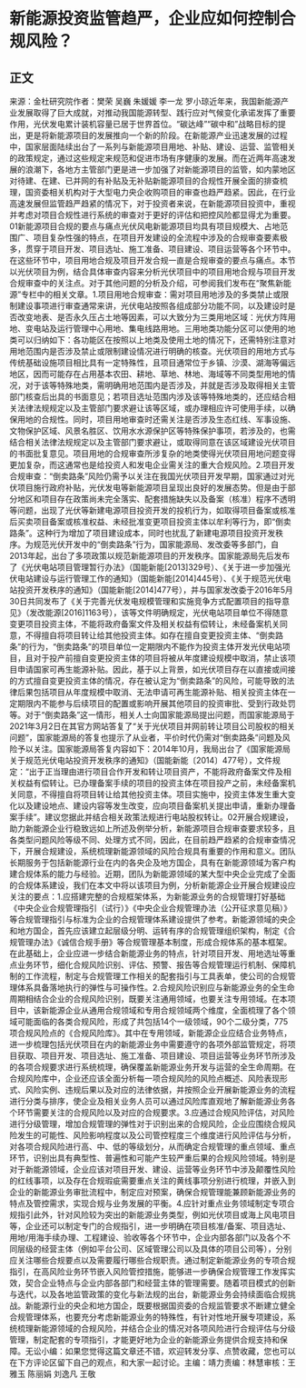 # 新能源投资监管趋严，企业应如何控制合规风险？
## 正文
来源：金杜研究院作者：樊荣 吴巍 朱媛媛 李一龙 罗小琼近年来，我国新能源产业发展取得了巨大成就，对推动我国能源转型、践行应对气候变化承诺发挥了重要作用，光伏发电累计装机容量已居于世界首位。“碳达峰”“碳中和”战略目标的提出，更是将新能源项目的发展推向一个新的阶段。在新能源产业迅速发展的过程中，国家层面陆续出台了一系列与新能源项目用地、补贴、建设、运营、监管相关的政策规定，通过这些规定来规范和促进市场有序健康的发展。而在近两年高速发展的浪潮下，各地方主管部门更是进一步加强了对新能源项目的监管，如内蒙地区对待建、在建、已并网的有补贴及无补贴新能源项目的合规性开展全面的排查梳理，国资委相关机构对于大型电力央企收购项目的审查也趋严趋紧。因此，在行业高速发展但监管趋严趋紧的情况下，对于投资者来说，在新能源项目投资中，重视并考虑对项目合规性进行系统的审查对于更好的评估和把控风险都显得尤为重要。01新能源项目合规的要点与痛点光伏风电新能源项目均具有项目规模大、占地范围广、项目复杂性强的特点，在项目开发建设的全流程中涉及的合规审查要素极多，贯穿于项目开发、项目选址、施工准备、项目建设、项目运营等各个环节中。在这些环节中，项目用地合规及项目开发合规一直是合规审查的要点与痛点。本节以光伏项目为例，结合具体审查内容来分析光伏项目中的项目用地合规与项目开发合规审查中的关注点。对于其他问题的分析及介绍，可参阅我们发布在“聚焦新能源”专栏中的相关文章。1.项目用地合规审查：需对项目用地涉及的多类禁止或限制建设事项进行审查通常来讲，光伏电站按照各组成部分功能不同，以及建设时是否改变地表、是否永久压占土地等因素，可以大致分为三类用地区域：光伏方阵用地、变电站及运行管理中心用地、集电线路用地。三用地类功能分区可以使用的地类可以归纳如下：各功能区在按照以上地类及使用土地的情况下，还需特别注意对用地范围内是否涉及禁止或限制建设情况进行明确的核查。光伏项目的用地方式与传统基础设施项目相比具有一定特殊性，且项目通常位于乡镇、沙漠、湖海等偏远地区，因而可能存在占用基本农田、耕地、草地、林地、海域等不同类型用地的情况，对于该等特殊地类，需明确用地范围内是否涉及，并就是否涉及取得相关主管部门核查后出具的书面意见；若项目选址范围内涉及该等特殊地类的，还应结合相关法律法规规定以及主管部门要求避让该等区域，或办理相应许可使用手续，以确保用地的合规性。同时，项目用地审查时还需关注是否涉及生态红线、军事设施、文物保护区域、风景名胜区、饮用水水源保护区等特殊保护事项，若涉及的，也需结合相关法律法规规定以及主管部门要求避让，或取得同意在该区域建设光伏项目的书面批复意见。项目用地的合规审查所涉复杂的地类使得光伏项目用地问题变得更加复杂，而这通常也是给投资人和发电企业需关注的重大合规风险。2.项目开发合规审查：“倒卖路条”风险仍需予以关注在我国光伏项目开发早期，国家通过对光伏项目施行政府补贴，光伏发电等新能源项目呈现出良好的发展态势。但是由于部分地区和项目存在政策尚未完全落实、配套措施缺失以及备案（核准）程序不透明等问题，出现了光伏等新建电源项目投资开发的投机行为，如取得项目备案或核准后买卖项目备案或核准权益、未经批准变更项目投资主体以牟利等行为，即“倒卖路条”。这种行为增加了项目建设成本，同时也扰乱了新建电源项目投资开发秩序。为规范光伏开发中的“倒卖路条”行为，国家能源局、发改委等多部门，自2013年起，出台了多项政策以规范新能源项目的开发秩序。国家能源局先后发布了《光伏电站项目管理暂行办法》（国能新能[2013]329号）、《关于进一步加强光伏电站建设与运行管理工作的通知》（国能新能[2014]445号）、《关于规范光伏电站投资开发秩序的通知》（国能新能[2014]477号），并与国家发改委于2016年5月30日共同发布了《关于完善光伏发电规模管理和实施竞争方式配置项目的指导意见》（发改能源[2016]1163号），该等文件明确规定，光伏电站项目单位不得随意变更项目投资主体，不能将政府备案文件及相关权益有偿转让，未经备案机关同意，不得擅自将项目转让给其他投资主体。如存在擅自变更投资主体、“倒卖路条”的行为，“倒卖路条”的项目单位一定期限内不能作为投资主体开发光伏电站项目，且对于投产前擅自变更投资主体的项目将被从年度建设规模中取消，禁止该项目申请国家可再生能源补贴。因此，基于以上背景，如光伏项目存在以直接或间接的方式擅自变更投资主体的情况，存在被认定为“倒卖路条”的风险，可能导致的法律后果包括项目从年度规模中取消、无法申请可再生能源补贴、相关投资主体在一定期限内不能参与后续项目的配置或影响开展其他项目的投资审批、受到行政处罚等。对于“倒卖路条”这一情形，相关人士向国家能源局提出问题，而国家能源局于2021年3月2日在其官方网站答复了“关于光伏项目并网前转让项目公司股权的相关问题”，国家能源局的答复也提示了从业者，平价时代仍需对“倒卖路条”问题及风险予以关注。国家能源局答复内容如下：2014年10月，我局出台了《国家能源局关于规范光伏电站投资开发秩序的通知》（国能新能〔2014〕477号），文件规定：“出于正当理由进行项目合作开发和转让项目资产，不能将政府备案文件及相关权益有偿转让。已办理备案手续的项目的投资主体在项目投产之前，未经备案机关同意，不得擅自将项目转让给其他投资主体。项目实施中，投资主体发生重大变化以及建设地点、建设内容等发生改变，应向项目备案机关提出申请，重新办理备案手续”。建议您据此并结合相关政策法规进行电站股权转让。02开展合规建设，助力新能源企业行稳致远如上所述及例举分析，新能源项目合规审查要求较多，且各类型问题风险等级不同、处理方式不同，因此，在目前趋严趋紧的合规审查情况下，开展合规建设，系统梳理新能源领域的风险合规具有重要的作用和意义。团队长期服务于包括新能源行业在内的各央企及地方国企，具有在新能源领域为客户构建合规体系的能力与经验。近期，团队为新能源领域的某大型中央企业完成了全面的合规体系建设，我们在本文中将以该项目为例，分析新能源企业开展合规建设应关注的要点：1.应搭建完整的合规框架体系，为新能源业务的合规管理打好基础《中央企业合规管理指引（试行）》《中央企业合规管理办法（公开征求意见稿）》等合规管理指引与标准为企业的合规管理体系建设提供了参考。新能源领域的央企和地方国企，首先应该建立起层级分明、运转有序的合规管理组织架构，制定《合规管理办法》《诚信合规手册》等合规管理基本制度，形成合规体系的基本框架。在此基础上，企业应进一步结合新能源业务的特点，针对项目开发、用地选址等重点业务环节，细化合规风险识别、评估、预警、报告等合规管理运行机制、保障机制的工作流程，制定与合规管理工作相关的配套指引与工具表单，使公司的合规管理体系具备落地执行的弹性与可操作性。2.合规风险识别应与新能源业务的全生命周期相结合企业的合规风险识别，既要关注通用领域，也要关注专用领域。在本项目中，该新能源企业从通用合规领域和专用合规领域两个维度，全面梳理了各个领域可能面临的各类合规风险，形成了共包括14个一级领域，90个二级分类，775项合规风险点的《合规风险库》。其中在专用领域，新能源企业应结合业务特点，进一步梳理包括光伏项目在内的新能源业务中需要遵守的各项外部监管规定，将项目获取、项目开发、项目选址、施工准备、项目建设、项目运营等业务环节所涉及的各项合规要求进行系统梳理，确保覆盖新能源业务开发与运营的全生命周期。在合规风险库中，企业还应该全面分析每一项合规风险的风险点概述、风险表现形式、风险实例、违规后果以及对应的法律依据，并按照企业开展新能源业务的流程进行分类与排序，使企业及相关业务人员可以通过风险库直观地了解新能源业务各个环节需要关注的合规风险以及对应的合规要求。3.应通过合规风险评估，对风险进行分级管理，增加合规管理的弹性对于识别出来的合规风险，企业应围绕合规风险发生的可能性、风险影响程度以及公司管控程度三个维度进行风险评估与分析，对各项合规风险进行高、中、低的等级划分，从而确定合规管理的重点领域、重点环节，识别出具有典型性、普遍性和可能产生较严重后果的合规风险领域。特别是对于新能源领域，企业应该对项目开发、建设、运营等业务环节中涉及颠覆性风险的红线事项，以及存在合规瑕疵需要重点关注的黄线事项分别进行梳理，并嵌入到企业的新能源业务审批流程中，制定应对预案，确保合规管理能兼顾新能源业务的特点及管控需求，实现合规与业务发展的平衡。4.应针对重点业务领域制定专项合规指引此外，针对风险较为突出的新能源业务类型，例如光伏项目或海上风电项目等，企业还可以制定专门的合规指引，进一步明确在项目核准/备案、项目选址、用地/用海手续办理、工程建设、验收等各个环节中，企业内部各部门以及各个不同层级的经营主体（例如平台公司、区域管理公司以及具体的项目公司等），分别应关注哪些合规要点以及需要履行哪些合规职责。通过制定新能源业务的专项合规指引，在高风险业务环节嵌入风险管控措施，能够进一步确保合规管理工作发挥实效，契合企业特点与企业内部各部门和经营主体的管理需要。随着项目模式的创新与迭代，以及各地监管政策的变化与新法规的出台，新能源业务会持续面临合规挑战。新能源行业的央企和地方国企，既要根据国资委的合规监管要求不断建立健全合规管理体系，也要充分考虑新能源业务的特殊性，有针对性地开展专项建设，系统梳理新能源领域的合规风险，并结合企业的情况对各项风险进行合规评估与分级管理，制定配套的专项指引，才能更好地为企业的新能源业务提供合规支持和保障。无讼小编：如果您觉得这篇文章还不错，欢迎转发分享、点赞收藏，您也可以在下方评论区留下自己的观点，和大家一起讨论。主编：靖力责编：林慧审核：王雅玉 陈丽娟 刘逸凡 王敬